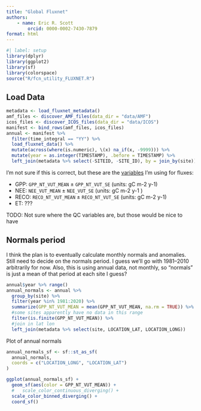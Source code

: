 ```yaml
---
title: "Global Fluxnet"
authors:
    - name: Eric R. Scott
        orcid: 0000-0002-7430-7879
format: html
---
```



```r
#| label: setup
library(dplyr)
library(ggplot2)
library(sf)
library(colorspace)
source("R/fcn_utility_FLUXNET.R")

```

## Load Data

```r
metadata <- load_fluxnet_metadata()
amf_files <- discover_AMF_files(data_dir = "data/AMF")
icos_files <- discover_ICOS_files(data_dir = "data/ICOS")
manifest <- bind_rows(amf_files, icos_files)
annual <- manifest %>%
  filter(time_integral == "YY") %>%
  load_fluxnet_data() %>%
  mutate(across(where(is.numeric), \(x) na_if(x, -9999))) %>%
  mutate(year = as.integer(TIMESTAMP), .before = TIMESTAMP) %>%
  left_join(metadata %>% select(-SITEID, -SITE_ID), by = join_by(site))
```

::: {.callout-important}

I'm not sure if this is correct, but these are the [variables](https://fluxnet.org/data/fluxnet2015-dataset/fullset-data-product/) I'm using for fluxes:

- GPP: `GPP_NT_VUT_MEAN` ± `GPP_NT_VUT_SE` (units: gC m-2 y-1)
- NEE: `NEE_VUT_MEAN` ± `NEE_VUT_SE` (units: gC m-2 y-1	)
- RECO: `RECO_NT_VUT_MEAN` ± `RECO_NT_VUT_SE` (units: gC m-2 y-1)
- ET: ???

:::

TODO: Not sure where the QC variables are, but those would be nice to have

## Normals period

I think the plan is to eventually calculate monthly normals and anomalies.  Still need to decide on the normals period.  I guess we'll go with 1981--2010 arbitrarily for now.  Also, this is using annual data, not monthly, so "normals" is just a mean of that period at each site I guess?

```r
annual$year %>% range()
annual_normals <- annual %>%
  group_by(site) %>%
  filter(year %in% 1981:2020) %>%
  summarize(GPP_NT_VUT_MEAN = mean(GPP_NT_VUT_MEAN, na.rm = TRUE)) %>%
  #some sites apparently have no data in this range
  filter(is.finite(GPP_NT_VUT_MEAN)) %>%
  #join in lat lon
  left_join(metadata %>% select(site, LOCATION_LAT, LOCATION_LONG))
```

Plot of annual normals

```r
annual_normals_sf <- sf::st_as_sf(
  annual_normals,
  coords = c("LOCATION_LONG", "LOCATION_LAT")
)

ggplot(annual_normals_sf) +
  geom_sf(aes(color = GPP_NT_VUT_MEAN)) +
  #   scale_color_continuous_diverging() +
  scale_color_binned_diverging() +
  coord_sf()
```